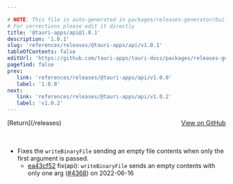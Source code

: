 ```yaml
---

# NOTE: This file is auto-generated in packages/releases-generator/build.ts
# For corrections please edit it directly
title: '@tauri-apps/api@1.0.1'
description: '1.0.1'
slug: 'references/releases/@tauri-apps/api/v1.0.1'
tableOfContents: false
editUrl: 'https://github.com/tauri-apps/tauri-docs/packages/releases-generator/build.ts'
pagefind: false
prev:
   link: 'references/releases/@tauri-apps/api/v1.0.0'
   label: '1.0.0'
next:
   link: 'references/releases/@tauri-apps/api/v1.0.2'
   label: 'v1.0.2'
---
```


			

<ReleaseSidebar slug="references/releases/@tauri-apps/api"  packageName="@tauri-apps/api" />

<div style="margin-bottom:3rem; display: flex; justify-content: space-between; align-items: center"><span>[Return](/releases)</span><span><a href="https://github.com/tauri-apps/tauri/releases/tag/@tauri-apps/api-v1.0.1">View on GitHub</a></span></div>

- Fixes the `writeBinaryFile` sending an empty file contents when only the first argument is passed.
  - [ea43cf52](https://www.github.com/tauri-apps/tauri/commit/ea43cf52db8541d20a6397ef3ecd40f0f2bd6113) fix(api): `writeBinaryFile` sends an empty contents with only one arg ([#4368](https://www.github.com/tauri-apps/tauri/pull/4368)) on 2022-06-16

